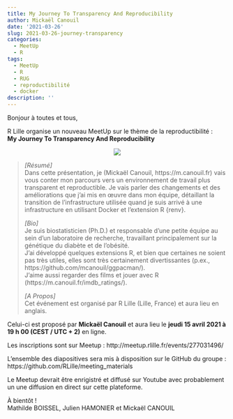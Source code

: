 ```yaml
---
title: My Journey To Transparency And Reproducibility
author: Mickaël Canouil
date: '2021-03-26'
slug: 2021-03-26-journey-transparency
categories:
  - MeetUp
  - R
tags:
  - MeetUp
  - R
  - RUG
  - reproductibilité
  - docker
description: ''
---
```


Bonjour à toutes et tous,
 
R Lille  organise un nouveau MeetUp sur le thème de la reproductibilité :  
**My Journey To Transparency And Reproducibility**

<center>
![](images/2021-04-15.png)
</center>

> _[Résumé]_  
> Dans cette présentation, je (Mickaël Canouil, https://m.canouil.fr) vais vous conter mon parcours vers un environnement de travail plus transparent et reproductible. Je vais parler des changements et des améliorations que j’ai mis en œuvre dans mon équipe, détaillant la transition de l’infrastructure utilisée quand je suis arrivé à une infrastructure en utilisant Docker et l'extension R {renv}.
> 
> _[Bio]_  
> Je suis biostatisticien (Ph.D.) et responsable d’une petite équipe au sein d’un laboratoire de recherche, travaillant principalement sur la génétique du diabète et de l’obésité.  
> J’ai développé quelques extensions R, et bien que certaines ne soient pas très utiles, elles sont très certainement divertissantes (p.ex., https://github.com/mcanouil/ggpacman/).  
> J’aime aussi regarder des films et jouer avec R (https://m.canouil.fr/imdb_ratings/).
> 
> _[A Propos]_  
> Cet événement est organisé par R Lille (Lille, France) et aura lieu en anglais.

Celui-ci est proposé par **Mickaël Canouil** et aura lieu le **jeudi 15 avril 2021 à 19 h 00 (CEST / UTC + 2)** en ligne.

Les inscriptions sont sur Meetup : http://meetup.rlille.fr/events/277031496/

L'ensemble des diapositives sera mis à disposition sur le GitHub du groupe : https://github.com/RLille/meeting_materials

Le Meetup devrait être enrigistré et diffusé sur Youtube avec probablement un une diffusion en direct sur cette plateforme.

À bientôt !  
Mathilde BOISSEL, Julien HAMONIER et Mickaël CANOUIL
